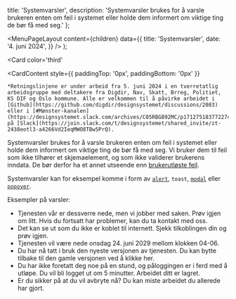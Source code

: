 

  title: 'Systemvarsler',
  description: 'Systemvarsler brukes for å varsle brukeren enten om feil i systemet eller holde dem informert om viktige ting de bør få med seg.'
};

  <MenuPageLayout
    content={children}
    data={{
      title: 'Systemvarsler',
      date: '4. juni 2024',
    }}
  />
);

<Card
  color='third'
>
  <CardContent
  style={{
    paddingTop: '0px',
    paddingBottom: '0px'
  }}
  >
    *Retningslinjene er under arbeid fra 5. juni 2024 i en tverretatlig arbeidsgruppe med deltakere fra Digdir, Nav, Skatt, Brreg, Politiet, KS DIF og Oslo kommune. Alle er velkommen til å påvirke arbeidet i [Github](https://github.com/digdir/designsystemet/discussions/2083) eller i [#Mønster-kanalen](https://designsystemet.slack.com/archives/C05RBGB92MC/p1712751837722749) på [Slack](https://join.slack.com/t/designsystemet/shared_invite/zt-2438eotl3-a4266Vd2IeqMWO8TBw5PrQ).

  </CardContent>
</Card>

Systemvarsler brukes for å varsle brukeren enten om feil i systemet eller holde dem informert om viktige ting de bør få med seg. Vi bruker dem til feil som ikke tilhører et skjemaelement, og som ikke validerer brukerens inndata. De bør derfor ha et annet utseende enn [brukerutløste feil](/monstre/feilmeldinger).

Systemvarsler kan for eksempel komme i form av [`alert`](https://storybook.designsystemet.no/?path=/docs/komponenter-alert--docs), `toast`, [`modal`](https://storybook.designsystemet.no/?path=/docs/komponenter-modal--docs) eller [`popover`](https://storybook.designsystemet.no/?path=/docs/komponenter-popover--docs).

Eksempler på varsler:

- Tjenesten vår er dessverre nede, men vi jobber med saken. Prøv igjen om litt. Hvis du fortsatt har problemer, kan du ta kontakt med oss.
- Det kan se ut som du ikke er koblet til internett. Sjekk tilkoblingen din og prøv igjen.
- Tjenesten vil være nede onsdag 24. juni 2029 mellom klokken 04-06.
- Du har nå tatt i bruk den nyeste versjonen av tjenesten. Du kan bytte tilbake til den gamle versjonen ved å klikke her.
- Du har ikke foretatt deg noe på en stund, og påloggingen er i ferd med å utløpe. Du vil bli logget ut om 5 minutter. Arbeidet ditt er lagret.
- Er du sikker på at du vil avbryte nå? Du kan miste arbeidet du allerede har gjort.
